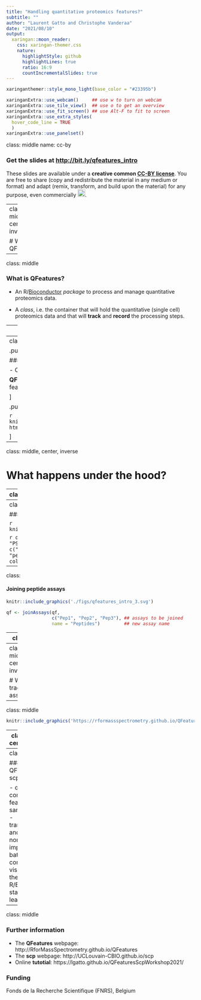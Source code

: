 ```yaml
---
title: "Handling quantitative proteomics features?"
subtitle: ""
author: "Laurent Gatto and Christophe Vanderaa"
date: "2021/08/10"
output:
  xaringan::moon_reader:
    css: xaringan-themer.css
    nature:
      highlightStyle: github
      highlightLines: true
      ratio: 16:9
      countIncrementalSlides: true
---
```


```r
xaringanthemer::style_mono_light(base_color = "#23395b")
```

```r
xaringanExtra::use_webcam()     ## use w to turn on webcam
xaringanExtra::use_tile_view()  ## use o to get an overview
xaringanExtra::use_fit_screen() ## use Alt-F to fit to screen
xaringanExtra::use_extra_styles(
  hover_code_line = TRUE
  )
xaringanExtra::use_panelset()
```


class: middle
name: cc-by

### Get the slides at [http://bit.ly/qfeatures_intro](http://bit.ly/qfeatures_intro)

These slides are available under a **creative common
[CC-BY license](http://creativecommons.org/licenses/by/4.0/)**. You are
free to share (copy and redistribute the material in any medium or
format) and adapt (remix, transform, and build upon the material) for
any purpose, even commercially
<img height="20px" alt="CC-BY" src="https://raw.githubusercontent.com/UCLouvain-CBIO/scp-teaching/main/img/cc1.jpg" />.


---
class: middle, center, inverse

# What is QFeatures?

---

class: middle

### What is QFeatures?

- An R/[Bioconductor](http://www.bioconductor.org/packages/QFeatures)
  *package* to process and manage quantitative proteomics data.

- A *class*, i.e. the container that will hold the quantitative
  (single cell) proteomics data and that will **track** and **record**
  the processing steps.

---
class: middle, center, inverse

# Feature aggregation in proteomics

---
class: middle


.pull-left[

### Feature aggregation in proteomics

- One or more PSMs are aggregated into peptides.
- One or more peptides are aggregated into protein groups.

**QFeatures** does this in a consistent and reproducible way and
records these steps, so that one can easily **track** features across
levels.

]

.pull-right[

```r
knitr::include_graphics('https://rformassspectrometry.github.io/QFeatures/articles/QFeatures_files/figure-html/featuresplot-1.png')
```

]

---
class: middle, center, inverse

# What happens under the hood?

---
class: 


.panelset[
.panel[.panel-name[QFeatures]

A **QFeatures** object containing three **assays**, named PSM1, PSM2
and PSM3. Each assay contains quantitative data for a set of features
(rows) and samples (columns). The **QFeatures** object also contains
sample annotations matching columns across all assays.

```r
knitr::include_graphics('./figs/qfeatures_intro_1.svg')
```

Such a **QFeatures** object can be created with the [`readSCP()`]()
function.

]

.panel[.panel-name[assay]

```r
suppressPackageStartupMessages(library("QFeatures"))
data(feat1)
DT::datatable(cbind(assay(feat1[[1]]), data.frame('...' = rep("", 10)), rowData(feat1[[1]])))
```

]

.panel[.panel-name[colData]

```r
cd <- data.frame(sample = paste0("S", 1:36),
                 LC_batch = rep(paste0("LC", 1:3), each = 12),
                 type = rep(c("carrier", "empty", "cellA", "cellB", "cellC",
                              "blank", "cellA", "cellB", "cellC",
                              "cellA", "cellB", "cellC"), 3))
DT::datatable(cd)
```

]

]
---
class: 

#### Aggregating PSMs to peptides


```r
knitr::include_graphics('./figs/qfeatures_intro_2.svg')
```

```r
qf <- aggregateFeaturesOverAssays(qf,
                                  i = c("PSM1", "PSM2", "PSM3"),    ## assays to be aggregated
                                  name = c("Pep1", "Pep2", "Pep3"), ## new assay name
                                  fcol = "peptide",                 ## what to aggregate
                                  fun = colMedians)                 ## how to aggregate
```

---
class: 

#### Joining peptide assays

```r
knitr::include_graphics('./figs/qfeatures_intro_3.svg')
```

```r
qf <- joinAssays(qf,
                 c("Pep1", "Pep2", "Pep3"), ## assays to be joined
                 name = "Peptides")         ## new assay name
```

---
class: 

#### Aggregate peptides into proteins

```r
knitr::include_graphics('./figs/qfeatures_intro_4.svg')
```

```r
qf <- aggregateFeatures(qf,
                        "Peptides",        ## assay to be aggregated
                        "Protein",         ## new assay name
                        name = "proteins", ## what to aggregate
                        fun = colMedians)  ## how to aggregate

```

---
class: middle, center, inverse

# Why tracking assays

---
class: middle

```r
knitr::include_graphics('https://rformassspectrometry.github.io/QFeatures/articles/QFeatures_files/figure-html/plotstat-1.png')
```



---
class: middle, center, inverse

# More with QFeatures and scp

---
class: middle

### More with QFeatures and scp

- quality control
- feature and sample filtering
- transformation and normalisation
- imputation
- batch correction
- visualisaton
- the full R/Bioconductor  statistical learning toolkit

---
class: middle

### Further information

- The **QFeatures** webpage: http://RforMassSpectrometry.github.io/QFeatures
- The **scp** webpage: http://UCLouvain-CBIO.github.io/scp
- Online **tutotial**: https://lgatto.github.io/QFeaturesScpWorkshop2021/

### Funding

Fonds de la Recherche Scientifique (FNRS), Belgium


